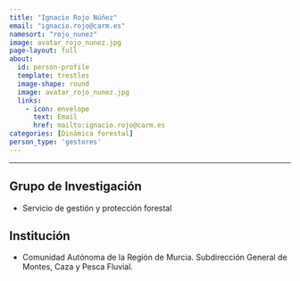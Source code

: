 ```yaml
---
title: "Ignacio Rojo Núñez"
email: "ignacio.rojo@carm.es"  
namesort: "rojo_nunez"
image: avatar_rojo_nunez.jpg
page-layout: full
about: 
  id: person-profile
  template: trestles
  image-shape: round
  image: avatar_rojo_nunez.jpg
  links:
    - icon: envelope
      text: Email
      href: mailto:ignacio.rojo@carm.es
categories: [Dinámica forestal]
person_type: 'gestores'
---
```

 
<hr>

:::{#person-profile}

## Grupo de Investigación
- Servicio de gestión y protección forestal

## Institución
- Comunidad Autónoma de la Región de Murcia. Subdirección General de Montes, Caza y Pesca Fluvial.

:::
